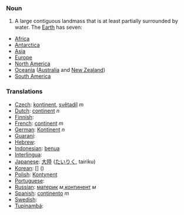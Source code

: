 === Noun ===
#A large contiguous landmass that is at least partially surrounded by water.  The [[Earth]] has seven:
*[[Africa]]
*[[Antarctica]]
*[[Asia]]
*[[Europe]]
*[[North America]]
*[[Oceania]] ([[Australia]] and [[New Zealand]])
*[[South America]]

=== Translations ===

*[[Czech]]: [[kontinent]], [[světadíl]] ''m''
*[[Dutch]]: [[continent]] ''n''
*[[Finnish]]: [[]]
*[[French]]: [[continent]] ''m''
*[[German]]: [[Kontinent]] ''n''
*[[Guaraní]]: [[]]
*[[Hebrew]]: [[]] '' ''
*[[Indonesian]]: [[benua]]
*[[Interlingua]]: [[]]
*[[Japanese]]: [[大陸]] ([[たいりく]], tairiku)
*[[Korean]]: [[]] [] ()
*[[Polish]]: [[Kontynent]]
*[[Portuguese]]: [[]] '' ''
*[[Russian]]: [[материк]] ''м'',[[континент]] ''м'' 
*[[Spanish]]: [[continento]] ''m''
*[[Swedish]]: [[]] '' ''
*[[Tupinambá]]: [[]]